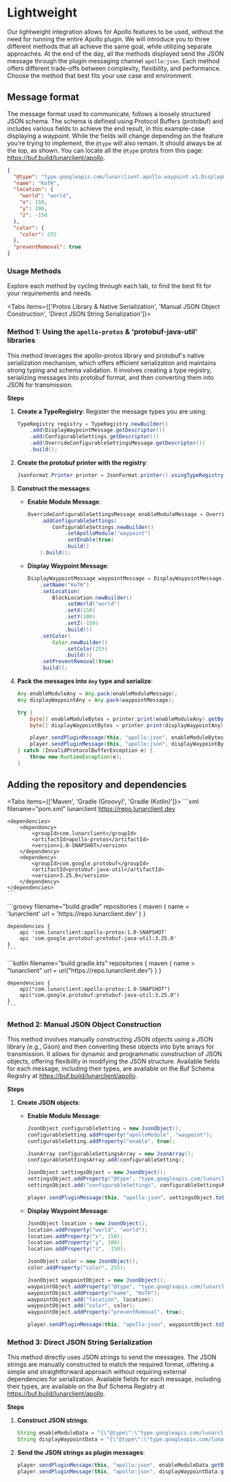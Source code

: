 
# Lightweight

Our lightweight integration allows for Apollo features to be used, without the need for running the entire Apollo plugin. We will introduce you to three different methods that all achieve the same goal, while utilizing separate approaches. At the end of the day, all the methods displayed send the JSON message through the plugin messaging channel `apollo:json`. Each method offers different trade-offs between complexity, flexibility, and performance. Choose the method that best fits your use case and environment.

## Message format

The message format used to communicate, follows a loosely structured JSON schema. The schema is defined using Protocol Buffers (protobuf) and includes various fields to achieve the end result, in this example-case displaying a waypoint. While the fields will change depending on the feature you're trying to implement, the `@type` will also remain. It should always be at the top, as shown. You can locate all the `@type` protos from this page: https://buf.build/lunarclient/apollo.
```JSON
{
  "@type": "type.googleapis.com/lunarclient.apollo.waypoint.v1.DisplayWaypointMessage", // The protobuf message type
  "name": "KoTH",
  "location": {
    "world": "world",
    "x": 150,
    "y": 100,
    "z": -150
  },
  "color": {
    "color": 255
  },
  "preventRemoval": true
}
```

### Usage Methods 
Explore each method by cycling through each tab, to find the best fit for your requirements and needs.

<Tabs items={['Protos Library & Native Serialization', 'Manual JSON Object Construction', 'Direct JSON String Serialization']}>

<Tab>

### Method 1: Using the `apollo-protos` & 'protobuf-java-util' libraries

This method leverages the apollo-protos library and protobuf's native serialization mechanism, which offers efficient serialization and maintains strong typing and schema validation. It involves creating a type registry, serializing messages into protobuf format, and then converting them into JSON for transmission.

**Steps**

1. **Create a TypeRegistry**: Register the message types you are using.
    ```java
    TypeRegistry registry = TypeRegistry.newBuilder()
        .add(DisplayWaypointMessage.getDescriptor())
        .add(ConfigurableSettings.getDescriptor())
        .add(OverrideConfigurableSettingsMessage.getDescriptor())
        .build();
    ```

2. **Create the protobuf printer with the registry**:
    ```java
    JsonFormat.Printer printer = JsonFormat.printer().usingTypeRegistry(registry);
    ```

3. **Construct the messages**:
    - **Enable Module Message**:
        ```java
        OverrideConfigurableSettingsMessage enableModuleMessage = OverrideConfigurableSettingsMessage.newBuilder()
            .addConfigurableSettings(
                ConfigurableSettings.newBuilder()
                    .setApolloModule("waypoint")
                    .setEnable(true)
                    .build()
            ).build();
        ```

    - **Display Waypoint Message**:
        ```java
        DisplayWaypointMessage waypointMessage = DisplayWaypointMessage.newBuilder()
            .setName("KoTH")
            .setLocation(
                BlockLocation.newBuilder()
                    .setWorld("world")
                    .setX(150)
                    .setY(100)
                    .setZ(-150)
                    .build())
            .setColor(
                Color.newBuilder()
                    .setColor(255)
                    .build())
            .setPreventRemoval(true)
            .build();
        ```

4. **Pack the messages into `Any` type and serialize**:
    ```java
    Any enableModuleAny = Any.pack(enableModuleMessage);
    Any displayWaypointAny = Any.pack(waypointMessage);

    try {
        byte[] enableModuleBytes = printer.print(enableModuleAny).getBytes();
        byte[] displayWaypointBytes = printer.print(displayWaypointAny).getBytes();

        player.sendPluginMessage(this, "apollo:json", enableModuleBytes);
        player.sendPluginMessage(this, "apollo:json", displayWaypointBytes);
    } catch (InvalidProtocolBufferException e) {
        throw new RuntimeException(e);
    }
    ```

## Adding the repository and dependencies

<Tabs items={['Maven', 'Gradle (Groovy)', 'Gradle (Kotlin)']}>
  <Tab>
    ```xml filename="pom.xml"
    <repositories>
        <repository>
            <id>lunarclient</id>
            <url>https://repo.lunarclient.dev</url>
        </repository>
    </repositories>

    <dependencies>
        <dependency>
            <groupId>com.lunarclient</groupId>
            <artifactId>apollo-protos</artifactId>
            <version>1.0-SNAPSHOT</version>
        </dependency>
        <dependency>
            <groupId>com.google.protobuf</groupId>
            <artifactId>protobuf-java-util</artifactId>
            <version>3.25.0</version>
        </dependency>
    </dependencies>
    ```
  </Tab>
  <Tab>
    ```groovy filename="build.gradle"
    repositories {
        maven {
            name = 'lunarclient'
            url = 'https://repo.lunarclient.dev'
        }
    }

    dependencies {
        api 'com.lunarclient:apollo-protos:1.0-SNAPSHOT'
        api 'com.google.protobuf:protobuf-java-util:3.25.0'
    }
    ```
  </Tab>
  <Tab>
    ```kotlin filename="build.gradle.kts"
    repositories {
        maven {
            name = "lunarclient"
            url = uri("https://repo.lunarclient.dev")
        }
    }

    dependencies {
        api("com.lunarclient:apollo-protos:1.0-SNAPSHOT")
        api("com.google.protobuf:protobuf-java-util:3.25.0")
    }
    ```
  </Tab>
</Tabs>

</Tab>

<Tab>

### Method 2: Manual JSON Object Construction

This method involves manually constructing JSON objects using a JSON library (e.g., Gson) and then converting these objects into byte arrays for transmission. It allows for dynamic and programmatic construction of JSON objects, offering flexibility in modifying the JSON structure. Available fields for each message, including their types, are available on the Buf Schema Registry at https://buf.build/lunarclient/apollo.

**Steps**

1. **Create JSON objects**:
    - **Enable Module Message**:
        ```java
        JsonObject configurableSetting = new JsonObject();
        configurableSetting.addProperty("apolloModule", "waypoint");
        configurableSetting.addProperty("enable", true);

        JsonArray configurableSettingsArray = new JsonArray();
        configurableSettingsArray.add(configurableSetting);

        JsonObject settingsObject = new JsonObject();
        settingsObject.addProperty("@type", "type.googleapis.com/lunarclient.apollo.configurable.v1.OverrideConfigurableSettingsMessage");
        settingsObject.add("configurableSettings", configurableSettingsArray);

        player.sendPluginMessage(this, "apollo:json", settingsObject.toString().getBytes());
        ```

    - **Display Waypoint Message**:
        ```java
        JsonObject location = new JsonObject();
        location.addProperty("world", "world");
        location.addProperty("x", 150);
        location.addProperty("y", 100);
        location.addProperty("z", -150);

        JsonObject color = new JsonObject();
        color.addProperty("color", 255);

        JsonObject waypointObject = new JsonObject();
        waypointObject.addProperty("@type", "type.googleapis.com/lunarclient.apollo.waypoint.v1.DisplayWaypointMessage");
        waypointObject.addProperty("name", "KoTH");
        waypointObject.add("location", location);
        waypointObject.add("color", color);
        waypointObject.addProperty("preventRemoval", true);

        player.sendPluginMessage(this, "apollo:json", waypointObject.toString().getBytes());
        ```

</Tab>

<Tab>

### Method 3: Direct JSON String Serialization

This method directly uses JSON strings to send the messages. The JSON strings are manually constructed to match the required format, offering a simple and straightforward approach without requiring external dependencies for serialization. Available fields for each message, including their types, are available on the Buf Schema Registry at https://buf.build/lunarclient/apollo.

**Steps**

1. **Construct JSON strings**:
    ```java
    String enableModuleData = "{\"@type\":\"type.googleapis.com/lunarclient.apollo.configurable.v1.OverrideConfigurableSettingsMessage\",\"configurableSettings\":[{\"apolloModule\":\"waypoint\",\"enable\":true}]}";
    String displayWaypointData = "{\"@type\":\"type.googleapis.com/lunarclient.apollo.waypoint.v1.DisplayWaypointMessage\",\"name\":\"KoTH\",\"location\":{\"world\":\"world\",\"x\":150,\"y\":100,\"z\":-150},\"color\":{\"color\":255},\"preventRemoval\":true}";
    ```

2. **Send the JSON strings as plugin messages**:
    ```java
    player.sendPluginMessage(this, "apollo:json", enableModuleData.getBytes());
    player.sendPluginMessage(this, "apollo:json", displayWaypointData.getBytes());
    ```


</Tab>

</Tabs>
